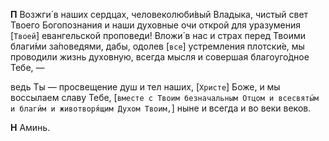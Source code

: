 **П** Возжги́ в наших сердцах, человеколюби́вый Владыка, чистый свет Твоего Богопознания и наши духовные очи открой для уразумения <R>[</R>`Твоей`<R>]</R> евангельской проповеди! Вложи́ в нас и страх перед Твоими благи́ми за́поведями, дабы, одолев <R>[</R>`все`<R>]</R> устремления плотски́е, мы проводили жизнь духовную, всегда мысля и совершая благоуго́дное Тебе, —

ведь Ты — просвещение душ и тел наших, <R>[</R>`Хри­сте`<R>]</R> Боже, и мы воссылаем славу Тебе, <R>[</R>`вместе с Твоим безначальным Отцом и всесвяты́м и благи́м и животворя́щим Духом Твоим,`<R>]</R> ныне и всегда и во веки веков.

**Н** Аминь.
